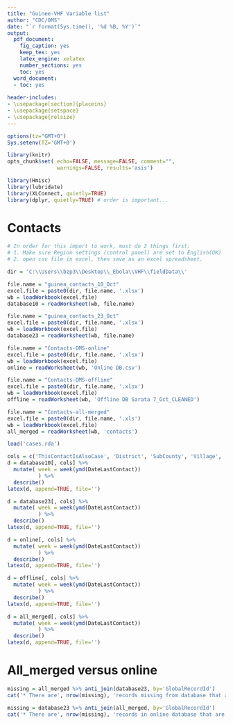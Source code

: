 ```yaml
---
title: "Guinee-VHF Variable list"
author: "CDC/OMS"
date: "`r format(Sys.time(), '%d %B, %Y')`"
output:
  pdf_document:
    fig_caption: yes
    keep_tex: yes
    latex_engine: xelatex
    number_sections: yes
    toc: yes
  word_document:
  - toc: yes
  
header-includes:
- \usepackage[section]{placeins}
- \usepackage{setspace}
- \usepackage{relsize}
---
```


```r
options(tz="GMT+0")
Sys.setenv(TZ='GMT+0')

library(knitr)
opts_chunk$set( echo=FALSE, message=FALSE, comment="", 
                warnings=FALSE, results='asis')

library(Hmisc)
library(lubridate)
library(XLConnect, quietly=TRUE)
library(dplyr, quietly=TRUE) # order is important...

```


# Contacts

```r

# In order for this import to work, must do 2 things first:
# 1. Make sure Region settings (control panel) are set to English(UK)
# 2. open csv file in excel, then save as an excel spreadsheet.

dir = 'C:\\Users\\bzp3\\Desktop\\_Ebola\\VHF\\fieldData\\'

file.name = "guinea_contacts_10_Oct"
excel.file = paste0(dir, file.name, '.xlsx') 
wb = loadWorkbook(excel.file)
database10 = readWorksheet(wb, file.name)

file.name = "guinea_contacts_23_Oct"
excel.file = paste0(dir, file.name, '.xlsx') 
wb = loadWorkbook(excel.file)
database23 = readWorksheet(wb, file.name)

file.name = "Contacts-OMS-online"
excel.file = paste0(dir, file.name, '.xlsx') 
wb = loadWorkbook(excel.file)
online = readWorksheet(wb, 'Online DB.csv')

file.name = "Contacts-OMS-offline"
excel.file = paste0(dir, file.name, '.xlsx') 
wb = loadWorkbook(excel.file)
offline = readWorksheet(wb, 'Offline DB Sarata 7_Oct_CLEANED')

file.name = "Contacts-all-merged"
excel.file = paste0(dir, file.name, '.xls') 
wb = loadWorkbook(excel.file)
all_merged = readWorksheet(wb, 'contacts')

load('cases.rda')
```


```r

cols = c('ThisContactIsAlsoCase', 'District', 'SubCounty', 'Village', 'DateLastContact') 
d = database10[, cols] %>%
  mutate( week = week(ymd(DateLastContact))
          ) %>%
  describe()
latex(d, append=TRUE, file='')

d = database23[, cols] %>%
  mutate( week = week(ymd(DateLastContact))
          ) %>%
  describe()
latex(d, append=TRUE, file='')

d = online[, cols] %>%
  mutate( week = week(ymd(DateLastContact))
          ) %>%
  describe()
latex(d, append=TRUE, file='')

d = offline[, cols] %>%
  mutate( week = week(ymd(DateLastContact))
          ) %>%
  describe()
latex(d, append=TRUE, file='')

d = all_merged[, cols] %>%
  mutate( week = week(ymd(DateLastContact))
          ) %>%
  describe()
latex(d, append=TRUE, file='')
```

# All_merged versus online 
```r
missing = all_merged %>% anti_join(database23, by='GlobalRecordId')
cat('* There are', nrow(missing), 'records missing from database that are in the offline file.\n')

missing = database23 %>% anti_join(all_merged, by='GlobalRecordId')
cat('* There are', nrow(missing), 'records in online database that are ++not++ in the offline file.')


```

